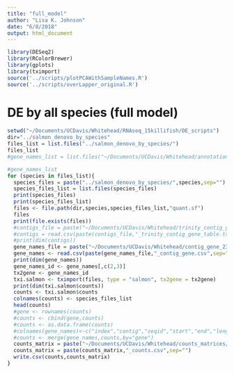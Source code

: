 ```yaml
---
title: "full_model"
author: "Lisa K. Johnson"
date: "6/8/2018"
output: html_document
---
```


```r
library(DESeq2)
library(RColorBrewer)
library(gplots)
library(tximport)
source('../scripts/plotPCAWithSampleNames.R')
source('../scripts/overLapper_original.R')
```

# DE by all species (full model)

```r
setwd("~/Documents/UCDavis/Whitehead/RNAseq_15killifish/DE_scripts")
dir="../salmon_denovo_by_species"
files_list = list.files("../salmon_denovo_by_species/")
files_list
#gene_names_list = list.files("~/Documents/UCDavis/Whitehead/annotation_files_test/")

#gene_names_list
for (species in files_list){
  species_files = paste("../salmon_denovo_by_species/",species,sep="")
  species_files_list = list.files(species_files)
  print(species_files)
  print(species_files_list)
  files <- file.path(dir,species,species_files_list,"quant.sf")
  files
  print(file.exists(files))
  #contigs_file = paste("~/Documents/UCDavis/Whitehead/trinity_contig_gene_tables/",species,sep="")
  #contigs = read.csv(paste(contigs_file,"_trinity_contig_gene_table.txt",sep=""))
  #print(dim(contigs))
  gene_names_file = paste("~/Documents/UCDavis/Whitehead/contig_gene_23June2018/",species,sep="")
  gene_names <- read.csv(paste(gene_names_file,"_contig_gene.csv",sep=""))
  print(dim(gene_names))
  gene_names_id <- gene_names[,c(2,3)]
  tx2gene <- gene_names_id
  txi.salmon <- tximport(files, type = "salmon", tx2gene = tx2gene)
  print(dim(txi.salmon$counts))
  counts <- txi.salmon$counts
  colnames(counts) <- species_files_list
  head(counts)
  #gene <- rownames(counts)
  #counts <- cbind(gene,counts)
  #counts <- as.data.frame(counts)
  #colnames(gene_names)<-c("index","contig","seqid","start","end","length","NCBI.id","NCBI.protein","Notes","NCBI.transcript","NCBI.product","gene","NCBI.gene")
  #counts <- merge(gene_names,counts,by="gene")
  counts_matrix = paste("~/Documents/UCDavis/Whitehead/counts_matrices/",species,sep="")
  counts_matrix = paste(counts_matrix,"_counts.csv",sep="")
  write.csv(counts,counts_matrix)
}

```